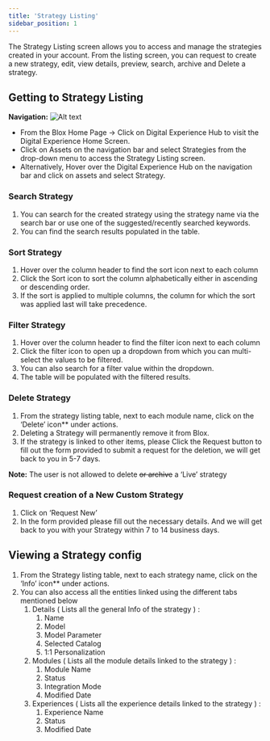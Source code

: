 ```yaml
---
title: 'Strategy Listing'
sidebar_position: 1
---
```


The Strategy Listing screen allows you to access and manage the strategies created in your account. From the listing screen, you can request to create a new strategy, edit, view details, preview, search, archive and Delete a strategy.

## Getting to Strategy Listing

**Navigation:**
![Alt text](https://d1r1e7xjkfj7nz.cloudfront.net/Screenshot%202023-04-06%20at%209.03.58%20AM.png 'a title')

- From the Blox Home Page -> Click on Digital Experience Hub to visit the Digital Experience Home Screen.
- Click on Assets on the navigation bar and select Strategies from the drop-down menu to access the Strategy Listing screen.
- Alternatively, Hover over the Digital Experience Hub on the navigation bar and click on assets and select Strategy.

### Search Strategy

1. You can search for the created strategy using the strategy name via the search bar or use one of the suggested/recently searched keywords.
1. You can find the search results populated in the table.

### Sort Strategy

1. Hover over the column header to find the sort icon next to each column
1. Click the Sort icon to sort the column alphabetically either in ascending or descending order.
1. If the sort is applied to multiple columns, the column for which the sort was applied last will take precedence.

### Filter Strategy

1. Hover over the column header to find the filter icon next to each column
1. Click the filter icon to open up a dropdown from which you can multi-select the values to be filtered.
1. You can also search for a filter value within the dropdown.
1. The table will be populated with the filtered results.

### Delete Strategy

1. From the strategy listing table, next to each module name, click on the ‘Delete’ icon\*\* under actions.
1. Deleting a Strategy will permanently remove it from Blox.
1. If the strategy is linked to other items, please Click the Request button to fill out the form provided to submit a request for the deletion, we will get back to you in 5-7 days.

**Note:** The user is not allowed to delete ~~or archive~~ a ‘Live’ strategy

### Request creation of a New Custom Strategy

1. Click on ‘Request New’
1. In the form provided please fill out the necessary details. And we will get back to you with your Strategy within 7 to 14 business days.

## Viewing a Strategy config

1. From the Strategy listing table, next to each strategy name, click on the ‘Info’ icon\*\* under actions.
1. You can also access all the entities linked using the different tabs mentioned below
   1. Details ( Lists all the general Info of the strategy ) :
      1. Name
      1. Model
      1. Model Parameter
      1. Selected Catalog
      1. 1:1 Personalization
   1. Modules ( Lists all the module details linked to the strategy ) :
      1. Module Name
      1. Status
      1. Integration Mode
      1. Modified Date
   1. Experiences ( Lists all the experience details linked to the strategy ) :
      1. Experience Name
      1. Status
      1. Modified Date
